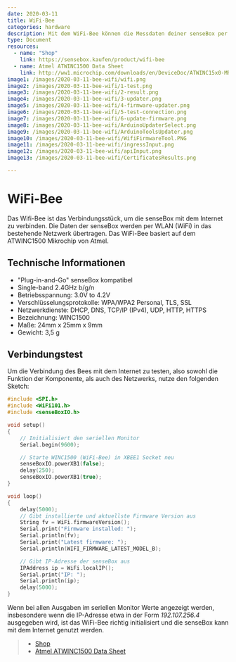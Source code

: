 ```yaml
---
date: 2020-03-11
title: WiFi-Bee
categories: hardware
description: Mit dem WiFi-Bee können die Messdaten deiner senseBox per WLAN übertragen werden.
type: Document
resources:
  - name: "Shop"
    link: https://sensebox.kaufen/product/wifi-bee
  - name: Atmel ATWINC1500 Data Sheet
    link: http://ww1.microchip.com/downloads/en/DeviceDoc/ATWINC15x0-MR210xB-IEEE-802.11-b-g-n-SmartConnect-IoT-Module-Data-Sheet-DS70005304C.pdf
image1: /images/2020-03-11-bee-wifi/wifi.png
image2: /images/2020-03-11-bee-wifi/1-test.png 
image3: /images/2020-03-11-bee-wifi/2-result.png 
image4: /images/2020-03-11-bee-wifi/3-updater.png 
image5: /images/2020-03-11-bee-wifi/4-firmware-updater.png 
image6: /images/2020-03-11-bee-wifi/5-test-connection.png 
image7: /images/2020-03-11-bee-wifi/6-update-firmware.png    
image8: /images/2020-03-11-bee-wifi/ArduinoUpdaterSelect.png     
image9: /images/2020-03-11-bee-wifi/ArduinoToolsUpdater.png     
image10: /images/2020-03-11-bee-wifi/WifiFirmwareTool.PNG     
image11: /images/2020-03-11-bee-wifi/ingressInput.png     
image12: /images/2020-03-11-bee-wifi/apiInput.png     
image13: /images/2020-03-11-bee-wifi/CertificatesResults.png     

---
```



# WiFi-Bee

Das Wifi-Bee ist das Verbindungsstück, um die senseBox mit dem Internet zu verbinden. Die Daten der senseBox werden per WLAN (WiFi) in das bestehende Netzwerk übertragen. Das WiFi-Bee basiert auf dem ATWINC1500 Mikrochip von Atmel.


<ImageWithText src={wifiBee} alt="SD Modul" title="WiFi Bee"/> 

## Technische Informationen

* "Plug-in-and-Go" senseBox kompatibel
* Single-band 2.4GHz b/g/n
* Betriebsspannung: 3.0V to 4.2V
* Verschlüsselungsprotokolle: WPA/WPA2 Personal, TLS, SSL
* Netzwerkdienste: DHCP, DNS, TCP/IP (IPv4), UDP, HTTP, HTTPS
* Bezeichnung: WINC1500
* Maße: 24mm x 25mm x 9mm
* Gewicht: 3,5 g

## Verbindungstest

Um die Verbindung des Bees mit dem Internet zu testen, also sowohl die Funktion der Komponente, als auch des Netzwerks, nutze den folgenden Sketch:

```cpp
#include <SPI.h>
#include <WiFi101.h>
#include <senseBoxIO.h>

void setup()
{
    // Initialisiert den seriellen Monitor
    Serial.begin(9600);

    // Starte WINC1500 (WiFi-Bee) in XBEE1 Socket neu
    senseBoxIO.powerXB1(false);
    delay(250);
    senseBoxIO.powerXB1(true);
}

void loop()
{
    delay(5000);
    // Gibt installierte und aktuellste Firmware Version aus
    String fv = WiFi.firmwareVersion();
    Serial.print("Firmware installed: ");
    Serial.println(fv);
    Serial.print("Latest firmware: ");
    Serial.println(WIFI_FIRMWARE_LATEST_MODEL_B);

    // Gibt IP-Adresse der senseBox aus
    IPAddress ip = WiFi.localIP();
    Serial.print("IP: ");
    Serial.println(ip);
    delay(5000);
}
```

Wenn bei allen Ausgaben im seriellen Monitor Werte angezeigt werden, insbesondere wenn die IP-Adresse etwa in der Form _192.107.256.4_ ausgegeben wird, ist das WiFi-Bee richtig initialisiert und die senseBox kann mit dem Internet genutzt werden.


> - [Shop](https://sensebox.kaufen/product/wifi-bee)
> - [Atmel ATWINC1500 Data Sheet](http://ww1.microchip.com/downloads/en/DeviceDoc/ATWINC15x0-MR210xB-IEEE-802.11-b-g-n-SmartConnect-IoT-Module-Data-Sheet-DS70005304C.pdf)
